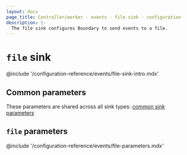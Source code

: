 ```yaml
---
layout: docs
page_title: Controller/worker - events - file sink - configuration
description: |-
  The file sink configures Boundary to send events to a file.
---
```


# `file` sink

@include '/configuration-reference/events/file-sink-intro.mdx'

## Common parameters

These parameters are shared across all sink types: [common sink parameters](/boundary/docs/monitor/events/common)

## `file` parameters

@include '/configuration-reference/events/file-parameters.mdx'